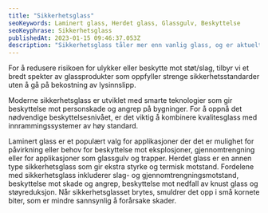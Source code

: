 ```yaml
---
title: "Sikkerhetsglass"
seoKeywords: Laminert glass, Herdet glass, Glassgulv, Beskyttelse
seoKeyphrase: Sikkerhetsglass
publishedAt: 2023-01-15 09:46:37.053Z
description: "Sikkerhetsglass tåler mer enn vanlig glass, og er aktuelt å bruke til flere forskjellige applikasjoner. Les mer om sikkerhetsglass her."
---
```


For å redusere risikoen for ulykker eller beskytte mot støt/slag, tilbyr vi et bredt spekter av glassprodukter som oppfyller strenge sikkerhetsstandarder uten å gå på bekostning av lysinnslipp.

Moderne sikkerhetsglass er utviklet med smarte teknologier som gir beskyttelse mot personskade og angrep på bygninger. For å oppnå det nødvendige beskyttelsesnivået, er det viktig å kombinere kvalitesglass med innrammingssystemer av høy standard.

Laminert glass er et populært valg for applikasjoner der det er mulighet for påvirkning eller behov for beskyttelse mot eksplosjoner, gjennomtrengning eller for applikasjoner som glassgulv og trapper. Herdet glass er en annen type sikkerhetsglass som gir ekstra styrke og termisk motstand. Fordelene med sikkerhetsglass inkluderer slag- og gjennomtrengningsmotstand, beskyttelse mot skade og angrep, beskyttelse mot nedfall av knust glass og støyreduksjon. Når sikkerhetsglasset brytes, smuldrer det opp i små kornete biter, som er mindre sannsynlig å forårsake skader.
